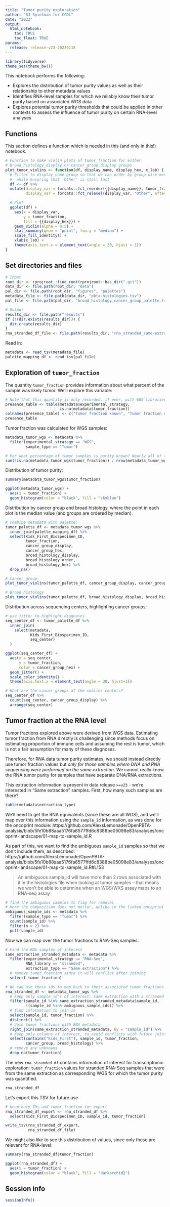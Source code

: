```yaml
---
title: "Tumor purity exploration"
author: "SJ Spielman for CCDL"
date: "2023"
output:
  html_notebook:
    toc: TRUE
    toc_float: TRUE
params:
  release: release-v23-20230115
---
```


```r
library(tidyverse)
theme_set(theme_bw())
```
This notebook performs the following:

- Explores the distribution of tumor purity values as well as their relationship to other metadata values
- Identifies RNA-level samples for which we reliably know their tumor purity based on associated WGS data
- Explores potential tumor purity thresholds that could be applied in other contexts to assess the influence of tumor purity on certain RNA-level analyses

## Functions

This section defines a function which is needed in this (and only in this!) notebook.


```r
# Function to make violin plots of tumor_fraction for either
# broad_histology_display or cancer_group_display groups
plot_tumor_violins <- function(df, display_name, display_hex, x_lab) {
  # Filter to display_name group so that we can order by group-wise median,
  #  while ensuring that 'Other' is still last
  df <- df %>%
  mutate(display_var = forcats::fct_reorder({{display_name}}, tumor_fraction),
         display_var = forcats::fct_relevel(display_var, "Other", after = Inf))

  # Plot
  ggplot(df) +
    aes(x = display_var,
        y = tumor_fraction,
        fill = {{display_hex}}) +
    geom_violin(alpha = 0.5) +
    stat_summary(geom = "point", fun.y = "median") +
    scale_fill_identity() +
    xlab(x_lab) +
    theme(axis.text.x = element_text(angle = 30, hjust = 1))
}
```

## Set directories and files

```r
# Input
root_dir <- rprojroot::find_root(rprojroot::has_dir(".git"))
data_dir <- file.path(root_dir, "data")
pal_dir <- file.path(root_dir, "figures", "palettes")
metadata_file <- file.path(data_dir, "pbta-histologies.tsv")
pal_file <- file.path(pal_dir, "broad_histology_cancer_group_palette.tsv")

# Output
results_dir <- file.path("results")
if (!(dir.exists(results_dir))) {
  dir.create(results_dir)
}
rna_stranded_df_file <- file.path(results_dir, "rna_stranded_same-extraction.tsv")
```


Read in:

```r
metadata <- read_tsv(metadata_file)
palette_mapping_df <- read_tsv(pal_file)
```
## Exploration of `tumor_fraction`

The quantity `tumor_fraction` provides information about what percent of the sample was likely tumor.
We'll explore this variable:

```r
# Note that this quantity is only recorded, if ever, with WGS libraries:
presence_table <- table(metadata$experimental_strategy,
                        is.na(metadata$tumor_fraction))
colnames(presence_table) <- c("Tumor fraction known", "Tumor fraction unknown")
presence_table
```

Tumor fraction was calculated for WGS samples:

```r
metadata_tumor_wgs <- metadata %>%
  filter(experimental_strategy == "WGS",
         sample_type == "Tumor")

# For what percentage of tumor samples is purity known? Nearly all of them!
sum(!is.na(metadata_tumor_wgs$tumor_fraction)) / nrow(metadata_tumor_wgs)
```


Distribution of tumor purity:

```r
summary(metadata_tumor_wgs$tumor_fraction)

ggplot(metadata_tumor_wgs) +
  aes(x = tumor_fraction) +
  geom_histogram(color = "black", fill = "skyblue")
```

Distribution by cancer group and broad histology, where the point in each plot is the median value (and groups are ordered by median).


```r
# combine metadata with palette:
tumor_palette_df <- metadata_tumor_wgs %>%
  inner_join(palette_mapping_df) %>%
  select(Kids_First_Biospecimen_ID,
         tumor_fraction,
         cancer_group_display,
         cancer_group_hex,
         broad_histology_display,
         broad_histology_order,
         broad_histology_hex) %>%
  drop_na()

# Cancer group
plot_tumor_violins(tumor_palette_df, cancer_group_display, cancer_group_hex, "Cancer group")

# Broad histology
plot_tumor_violins(tumor_palette_df, broad_histology_display, broad_histology_hex, "Broad histology")
```




Distribution across sequencing centers, highlighting cancer groups:

```r
# use jitter to highlight diagnoses
seq_center_df <- tumor_palette_df %>%
  inner_join(
    select(metadata,
           Kids_First_Biospecimen_ID,
           seq_center)
  )

ggplot(seq_center_df) +
  aes(x = seq_center,
      y = tumor_fraction,
      color = cancer_group_hex) +
  geom_jitter() +
  scale_color_identity() +
  theme(axis.text.x = element_text(angle = 30, hjust=1))

# What are the cancer groups at the smaller centers?
seq_center_df %>%
  count(seq_center, cancer_group_display) %>%
  arrange(seq_center)
```


## Tumor fraction at the RNA level

Tumor fractions explored above were derived from WGS data.
Estimating tumor fraction from RNA directly is challenging since methods focus on estimating proportion of immune cells and assuming the rest is tumor, which is not a fair assumption for many of these diagnoses.

Therefore, for RNA data tumor purity estimates, we should instead directly use tumor fraction values but _only for those samples where DNA and RNA sequencing were performed on the same extraction_.
We cannot really know the RNA tumor purity for samples that have separate DNA/RNA extractions.

This extraction information is present in data release `>=v23` - we're interested in "Same extraction" samples.
First, how many such samples are there?

```r
table(metadata$extraction_type)
```
We'll need to get the RNA equivalents (since these are all WGS), and we'll map over this information using the `sample_id` information, as was done for the oncoprint module:
https://github.com/AlexsLemonade/OpenPBTA-analysis/blob/5fe10b88aaa5176fa6577ffd6c8388be05098e83/analyses/oncoprint-landscape/01-map-to-sample_id.R


As part of this, we want to find the ambiguous `sample_id` samples so that we don't include them, as described:
https://github.com/AlexsLemonade/OpenPBTA-analysis/blob/5fe10b88aaa5176fa6577ffd6c8388be05098e83/analyses/oncoprint-landscape/01-map-to-sample_id.R#L153

> An ambiguous sample_id will have more than 2 rows associated with it in the histologies file when looking at tumor samples -- that means we won't be able to determine when an WGS/WXS assay maps to an RNA-seq assay


```r
# find the ambiguous samples to flag for removal
# here the composition does not matter, unlike in the linked oncoprint filtering
ambiguous_sample_ids <- metadata %>%
  filter(sample_type == "Tumor") %>%
  count(sample_id) %>%
  filter(n > 2) %>%
  pull(sample_id)
```


Now we can map over the tumor fractions to RNA-Seq samples.

```r
# Find the RNA samples of interest
same_extraction_stranded_metadata <- metadata %>%
  filter(experimental_strategy == "RNA-Seq",
         RNA_library == "stranded",
         extraction_type == "Same extraction") %>%
  # remove tumor_fraction since it will conflict after joining
  select(-tumor_fraction)

# We can use these ids to map back to their associated tumor fractions
rna_stranded_df <- metadata_tumor_wgs %>%
  # keep only sample_id's of interest: same extraction with a stranded RNA pair, and NOT ambiguous
  filter(sample_id %in% same_extraction_stranded_metadata$sample_id,
         !(sample_id %in% ambiguous_sample_ids)) %>%
  # find information to join in
  select(sample_id, tumor_fraction) %>%
  distinct() %>%
  # Join tumor fractions with RNA metadata
  right_join(same_extraction_stranded_metadata, by = "sample_id") %>%
  # Keep only columns of interest, to avoid conflicts with future joins
  select(contains("Kids_First"), sample_id, tumor_fraction,
         cancer_group, broad_histology) %>%
  # remove any unknowns
  drop_na(tumor_fraction)
```

The new `rna_stranded_df` contains information of interest for transcriptomic exploration: `tumor_fraction` values for stranded RNA-Seq samples that were from the same extraction as corresponding WGS for which the tumor purity was quantified.

```r
rna_stranded_df
```

Let's export this TSV for future use

```r
# keep only IDs and tumor_fraction for export
rna_stranded_df_export <- rna_stranded_df %>%
  select(Kids_First_Biospecimen_ID, sample_id, tumor_fraction)

write_tsv(rna_stranded_df_export,
          rna_stranded_df_file)
```



We might also like to see this distribution of values, since only these are relevant for RNA-level:

```r
summary(rna_stranded_df$tumor_fraction)

ggplot(rna_stranded_df) +
  aes(x = tumor_fraction) +
  geom_histogram(color = "black", fill = "darkorchid2")
```


## Session info

```r
sessionInfo()
```
